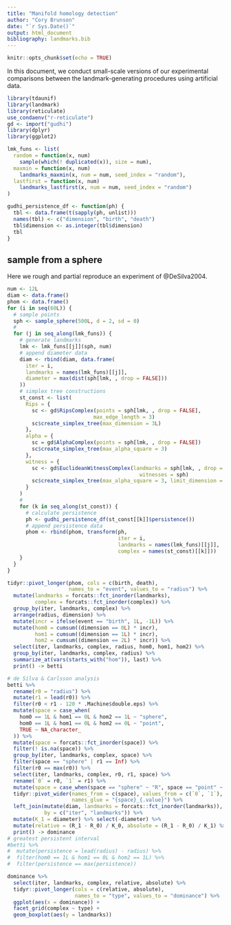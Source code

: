 ```yaml
---
title: "Manifold homology detection"
author: "Cory Brunson"
date: "`r Sys.Date()`"
output: html_document
bibliography: landmarks.bib
---
```


```r
knitr::opts_chunk$set(echo = TRUE)
```

In this document, we conduct small-scale versions of our experimental comparisons between the landmark-generating procedures using artificial data.

```r
library(tdaunif)
library(landmark)
library(reticulate)
use_condaenv("r-reticulate")
gd <- import("gudhi")
library(dplyr)
library(ggplot2)
```

```r
lmk_funs <- list(
  random = function(x, num)
    sample(which(! duplicated(x)), size = num),
  maxmin = function(x, num)
    landmarks_maxmin(x, num = num, seed_index = "random"),
  lastfirst = function(x, num)
    landmarks_lastfirst(x, num = num, seed_index = "random")
)
```

```r
gudhi_persistence_df <- function(ph) {
  tbl <- data.frame(t(sapply(ph, unlist)))
  names(tbl) <- c("dimension", "birth", "death")
  tbl$dimension <- as.integer(tbl$dimension)
  tbl
}
```

## sample from a sphere

Here we rough and partial reproduce an experiment of @DeSilva2004.

```r
num <- 12L
diam <- data.frame()
phom <- data.frame()
for (i in seq(60L)) {
  # sample points
  sph <- sample_sphere(500L, d = 2, sd = 0)
  # 
  for (j in seq_along(lmk_funs)) {
    # generate landmarks
    lmk <- lmk_funs[[j]](sph, num)
    # append diameter data
    diam <- rbind(diam, data.frame(
      iter = i,
      landmarks = names(lmk_funs)[[j]],
      diameter = max(dist(sph[lmk, , drop = FALSE]))
    ))
    # simplex tree constructions
    st_const <- list(
      Rips = {
        sc <- gd$RipsComplex(points = sph[lmk, , drop = FALSE],
                            max_edge_length = 3)
        sc$create_simplex_tree(max_dimension = 3L)
      },
      alpha = {
        sc = gd$AlphaComplex(points = sph[lmk, , drop = FALSE])
        sc$create_simplex_tree(max_alpha_square = 3)
      },
      witness = {
        sc <- gd$EuclideanWitnessComplex(landmarks = sph[lmk, , drop = FALSE],
                                           witnesses = sph)
        sc$create_simplex_tree(max_alpha_square = 3, limit_dimension = 3L)
      }
    )
    # 
    for (k in seq_along(st_const)) {
      # calculate persistence
      ph <- gudhi_persistence_df(st_const[[k]]$persistence())
      # append persistence data
      phom <- rbind(phom, transform(ph,
                                    iter = i,
                                    landmarks = names(lmk_funs)[[j]],
                                    complex = names(st_const)[[k]]))
    }
  }
}
```

```r
tidyr::pivot_longer(phom, cols = c(birth, death),
                    names_to = "event", values_to = "radius") %>%
  mutate(landmarks = forcats::fct_inorder(landmarks),
         complex = forcats::fct_inorder(complex)) %>%
  group_by(iter, landmarks, complex) %>%
  arrange(radius, dimension) %>%
  mutate(incr = ifelse(event == "birth", 1L, -1L)) %>%
  mutate(hom0 = cumsum((dimension == 0L) * incr),
         hom1 = cumsum((dimension == 1L) * incr),
         hom2 = cumsum((dimension == 2L) * incr)) %>%
  select(iter, landmarks, complex, radius, hom0, hom1, hom2) %>%
  group_by(iter, landmarks, complex, radius) %>%
  summarize_at(vars(starts_with("hom")), last) %>%
  print() -> betti
```

```r
# de Silva & Carlsson analysis
betti %>%
  rename(r0 = "radius") %>%
  mutate(r1 = lead(r0)) %>%
  filter(r0 < r1 - 120 * .Machine$double.eps) %>%
  mutate(space = case_when(
    hom0 == 1L & hom1 == 0L & hom2 == 1L ~ "sphere",
    hom0 == 1L & hom1 == 0L & hom2 == 0L ~ "point",
    TRUE ~ NA_character_
  )) %>%
  mutate(space = forcats::fct_inorder(space)) %>%
  filter(! is.na(space)) %>%
  group_by(iter, landmarks, complex, space) %>%
  filter(space == "sphere" | r1 == Inf) %>%
  filter(r0 == max(r0)) %>%
  select(iter, landmarks, complex, r0, r1, space) %>%
  rename(`0` = r0, `1` = r1) %>%
  mutate(space = case_when(space == "sphere" ~ "R", space == "point" ~ "K")) %>%
  tidyr::pivot_wider(names_from = c(space), values_from = c(`0`, `1`),
                     names_glue = "{space}_{.value}") %>%
  left_join(mutate(diam, landmarks = forcats::fct_inorder(landmarks)),
            by = c("iter", "landmarks")) %>%
  mutate(K_1 = diameter) %>% select(-diameter) %>%
  mutate(relative = (R_1 - R_0) / K_0, absolute = (R_1 - R_0) / K_1) %>%
  print() -> dominance
# greatest persistent interval
#betti %>%
#  mutate(persistence = lead(radius) - radius) %>%
#  filter(hom0 == 1L & hom1 == 0L & hom2 == 1L) %>%
#  filter(persistence == max(persistence))
```

```r
dominance %>%
  select(iter, landmarks, complex, relative, absolute) %>%
  tidyr::pivot_longer(cols = c(relative, absolute),
                      names_to = "type", values_to = "dominance") %>%
  ggplot(aes(x = dominance)) +
  facet_grid(complex ~ type) +
  geom_boxplot(aes(y = landmarks))
```
